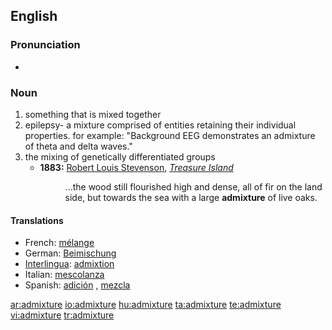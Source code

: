 ==English==

===Pronunciation===
*{{audio|en-us-admixture.ogg|Audio (US)}}

===Noun===
{{en-noun}}

# something that is mixed together
# epilepsy- a mixture comprised of entities retaining their individual properties.  for example: "Background EEG demonstrates an admixture of theta and delta waves."
# the mixing of genetically differentiated groups
#* '''1883:''' [[w:Robert Louis Stevenson|Robert Louis Stevenson]], ''[[w:Treasure Island|Treasure Island]]''
#*: ...the wood still flourished high and dense, all of fir on the land side, but towards the sea with a large '''admixture''' of live oaks.

====Translations====

*French: [[mélange]]
*German: [[Beimischung]]
*[[Interlingua]]: [[admixtion]]
*Italian: [[mescolanza]] {{f}}
*Spanish: [[adición]] {{f}}, [[mezcla]] {{f}}

[[ar:admixture]]
[[io:admixture]]
[[hu:admixture]]
[[ta:admixture]]
[[te:admixture]]
[[vi:admixture]]
[[tr:admixture]]